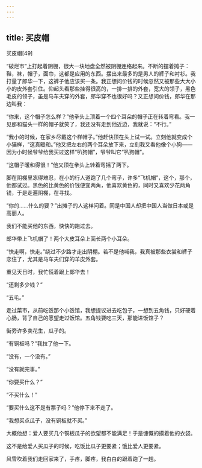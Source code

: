 ```yaml
---
---
---
```

title: 买皮帽
---




买皮帽[49]



“破烂市”上打起着阴棚，很大一块地盘全然被阴棚连络起来。不断的摆着摊子：鞋，袜，帽子，面巾，这都是应用的东西。摆出来最多的是男人的裤子和衬衫。我打量了郎华一下，这裤子他应该买一条。我正想问价钱的时候忽然又被那些大大小小的皮外套引住。仰起头看那些挂得很高的，一排一排的外套，宽大的领子，黑色毛皮的领子，虽是马车夫穿的外套，郎华穿不也很好吗？又正想问价钱，郎华在那边叫我：

“你来，这个帽子怎么样？”他拳头上顶着一个四个耳朵的帽子正在转着弯看。我一见那和猫头一样的帽子就笑了，我还没有走到他近边，我就说：“不行。”

“我小的时候，在家乡尽戴这个样帽子。”他赶快顶在头上试一试。立刻他就变成个小猫样，“这真暖和。”他又把左右的两个耳朵放下来，立刻我又看他像个小狗——因为小时候爷爷给我买过这样“叭狗帽”，爷爷叫它“叭狗帽”。

“这帽子暖和得很！”他又顶在拳头上转着弯摇了两下。

脚在阴棚里冻得难忍，在小的行人道跑了几个弯子，许多“飞机帽”，这个，那个，他都试过。黑色的比黄色的价钱便宜两角，他喜欢黄色的，同时又喜欢少花两角钱，于是走遍阴棚，在寻找。

“你的……什么的要？”出摊子的人这样问着。同是中国人却把中国人当做日本或是高丽人。

我们不能买他的东西，快快的跑过去。

郎华带上飞机帽了！两个大皮耳朵上面长两个小耳朵。

“快走啊，快走。”绕过不少路才走出阴棚。若不是他喊我，我真被那些衣裳和裤子恋住了，尤其是马车夫们穿的羊皮外套。

重见天日时，我忙慌着跟上郎华去！

“还剩多少钱？”

“五毛。”

走过菜市，从前吃饭那个小饭馆，我想提议进去吃包子，一想到五角钱，只好硬着心肠，背了自己的愿望走过饭馆。五角钱要吃三天，那能进饭馆子？

街旁许多卖花生，瓜子的。

“有铜板吗？”我拉了他一下。

“没有，一个没有。”

“没有就完事。”

“你要买什么？”

“不买什么！”

“要买什么这不是有票子吗？”他停下来不走了。

“我想买点瓜子，没有铜板就不买。”

大概他想：爱人要买几个铜板瓜子的欲望都不能满足！于是慷慨的摸着他的衣袋。

这不是给爱人买瓜子的时候，吃饭比瓜子更要紧；饿比爱人更要紧。

风雪吹着我们走回家来了，手疼，脚疼，我白白的跟着跑了一趟。